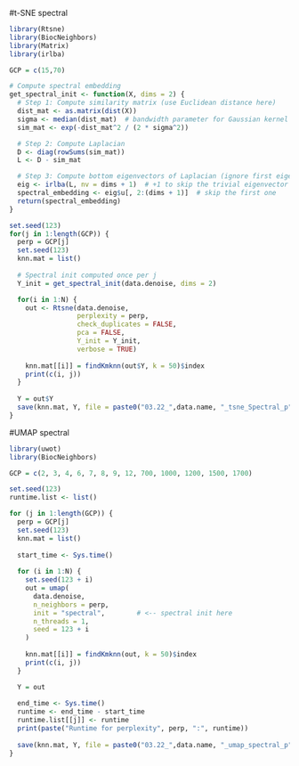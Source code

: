 
#t-SNE spectral
```r
library(Rtsne)
library(BiocNeighbors)
library(Matrix)
library(irlba)

GCP = c(15,70)

# Compute spectral embedding
get_spectral_init <- function(X, dims = 2) {
  # Step 1: Compute similarity matrix (use Euclidean distance here)
  dist_mat <- as.matrix(dist(X))
  sigma <- median(dist_mat)  # bandwidth parameter for Gaussian kernel
  sim_mat <- exp(-dist_mat^2 / (2 * sigma^2))

  # Step 2: Compute Laplacian
  D <- diag(rowSums(sim_mat))
  L <- D - sim_mat

  # Step 3: Compute bottom eigenvectors of Laplacian (ignore first eigenvector = trivial one)
  eig <- irlba(L, nv = dims + 1)  # +1 to skip the trivial eigenvector
  spectral_embedding <- eig$u[, 2:(dims + 1)]  # skip the first one
  return(spectral_embedding)
}

set.seed(123)
for(j in 1:length(GCP)) { 
  perp = GCP[j]
  set.seed(123)
  knn.mat = list()
  
  # Spectral init computed once per j
  Y_init = get_spectral_init(data.denoise, dims = 2)

  for(i in 1:N) {  
    out <- Rtsne(data.denoise, 
                 perplexity = perp, 
                 check_duplicates = FALSE, 
                 pca = FALSE, 
                 Y_init = Y_init, 
                 verbose = TRUE)
    
    knn.mat[[i]] = findKmknn(out$Y, k = 50)$index
    print(c(i, j))
  }
  
  Y = out$Y 
  save(knn.mat, Y, file = paste0("03.22_",data.name, "_tsne_Spectral_p", perp, "_pc", pc, "_knnMat.RData"))
}
```

#UMAP spectral
```r
library(uwot)
library(BiocNeighbors)

GCP = c(2, 3, 4, 6, 7, 8, 9, 12, 700, 1000, 1200, 1500, 1700)

set.seed(123)  
runtime.list <- list()  

for (j in 1:length(GCP)) {
  perp = GCP[j]
  set.seed(123)
  knn.mat = list() 
  
  start_time <- Sys.time()
  
  for (i in 1:N) {
    set.seed(123 + i)
    out = umap(
      data.denoise,
      n_neighbors = perp,
      init = "spectral",        # <-- spectral init here
      n_threads = 1,
      seed = 123 + i
    )
    
    knn.mat[[i]] = findKmknn(out, k = 50)$index
    print(c(i, j))
  }

  Y = out
  
  end_time <- Sys.time()
  runtime <- end_time - start_time
  runtime.list[[j]] <- runtime
  print(paste("Runtime for perplexity", perp, ":", runtime))
  
  save(knn.mat, Y, file = paste0("03.22_",data.name, "_umap_spectral_p", perp, "_pc", pc, "_knnMat_umap.RData"))
}
```
